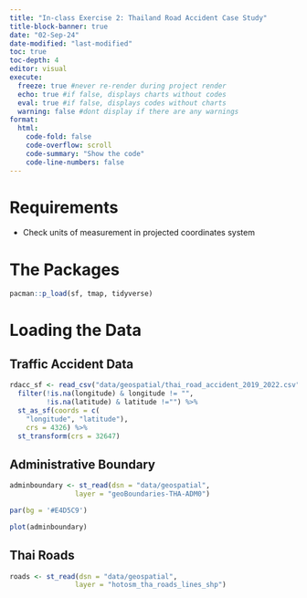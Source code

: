 ```yaml
---
title: "In-class Exercise 2: Thailand Road Accident Case Study"
title-block-banner: true
date: "02-Sep-24"
date-modified: "last-modified"
toc: true
toc-depth: 4
editor: visual
execute: 
  freeze: true #never re-render during project render
  echo: true #if false, displays charts without codes
  eval: true #if false, displays codes without charts
  warning: false #dont display if there are any warnings
format: 
  html:
    code-fold: false
    code-overflow: scroll
    code-summary: "Show the code"
    code-line-numbers: false
---
```



# Requirements

-   Check units of measurement in projected coordinates system

# The Packages

```r
pacman::p_load(sf, tmap, tidyverse)
```

# Loading the Data


## Traffic Accident Data

```r
rdacc_sf <- read_csv("data/geospatial/thai_road_accident_2019_2022.csv") %>%
  filter(!is.na(longitude) & longitude != "",
         !is.na(latitude) & latitude !="") %>% 
  st_as_sf(coords = c(
    "longitude", "latitude"),
    crs = 4326) %>% 
  st_transform(crs = 32647)
```

## Administrative Boundary

```r
adminboundary <- st_read(dsn = "data/geospatial", 
                layer = "geoBoundaries-THA-ADM0")
```

```r
par(bg = '#E4D5C9')

plot(adminboundary)
```


## Thai Roads

```r
roads <- st_read(dsn = "data/geospatial", 
                layer = "hotosm_tha_roads_lines_shp")
```
